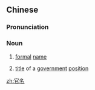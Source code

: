 ==Chinese==
{{zh-forms}}

===Pronunciation===
{{zh-pron
|m=guānmíng
|c=gun1 ming4
|mn=koaⁿ-miâ
|cat=n
}}

===Noun===
{{zh-noun}}

# {{label|zh|archaic}} [[formal]] [[name]] {{gloss|for an individual, as opposed to one's pet name}}
# {{label|zh|archaic}} [[title]] of a [[government]] [[position]]

[[zh:官名]]